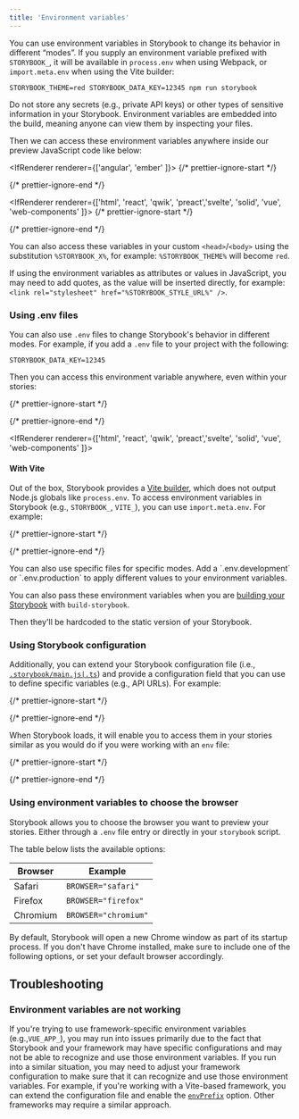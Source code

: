 ```yaml
---
title: 'Environment variables'
---
```


You can use environment variables in Storybook to change its behavior in different “modes”.
If you supply an environment variable prefixed with `STORYBOOK_`, it will be available in `process.env` when using Webpack, or `import.meta.env` when using the Vite builder:

```shell
STORYBOOK_THEME=red STORYBOOK_DATA_KEY=12345 npm run storybook
```

<Callout variant="info" icon="💡">
  Do not store any secrets (e.g., private API keys) or other types of sensitive information in your Storybook. Environment variables are embedded into the build, meaning anyone can view them by inspecting your files.
</Callout>

Then we can access these environment variables anywhere inside our preview JavaScript code like below:

<IfRenderer renderer={['angular', 'ember' ]}>
  {/* prettier-ignore-start */}

  <CodeSnippets path="storybook-read-environment-variables.md" />
</IfRenderer>

{/* prettier-ignore-end */}

<IfRenderer renderer={['html', 'react', 'qwik', 'preact','svelte', 'solid', 'vue', 'web-components' ]}>
  {/* prettier-ignore-start */}

  <CodeSnippets path="storybook-read-environment-variables.md" />
</IfRenderer>

{/* prettier-ignore-end */}

You can also access these variables in your custom `<head>`/`<body>` using the substitution `%STORYBOOK_X%`, for example: `%STORYBOOK_THEME%` will become `red`.

<Callout variant="info" icon="💡">

  If using the environment variables as attributes or values in JavaScript, you may need to add quotes, as the value will be inserted directly, for example: `<link rel="stylesheet" href="%STORYBOOK_STYLE_URL%" />`.

</Callout>

### Using .env files

You can also use `.env` files to change Storybook's behavior in different modes. For example, if you add a `.env` file to your project with the following:

```
STORYBOOK_DATA_KEY=12345
```

Then you can access this environment variable anywhere, even within your stories:

{/* prettier-ignore-start */}

<CodeSnippets path="my-component-with-env-variables.md" />

{/* prettier-ignore-end */}

<IfRenderer renderer={['html', 'react', 'qwik', 'preact','svelte', 'solid', 'vue', 'web-components' ]}>
  #### With Vite

  Out of the box, Storybook provides a [Vite builder](../builders/vite.mdx), which does not output Node.js globals like `process.env`. To access environment variables in Storybook (e.g., `STORYBOOK_`, `VITE_`), you can use `import.meta.env`. For example:

  {/* prettier-ignore-start */}

  <CodeSnippets path="my-component-vite-env-variables.md" />

  {/* prettier-ignore-end */}
</IfRenderer>

<Callout variant="info">
  You can also use specific files for specific modes. Add a `.env.development` or `.env.production` to apply different values to your environment variables.
</Callout>

You can also pass these environment variables when you are [building your Storybook](../sharing/publish-storybook.mdx) with `build-storybook`.

Then they'll be hardcoded to the static version of your Storybook.

### Using Storybook configuration

Additionally, you can extend your Storybook configuration file (i.e., [`.storybook/main.js|.ts`](../configure/index.mdx#configure-story-rendering)) and provide a configuration field that you can use to define specific variables (e.g., API URLs). For example:

{/* prettier-ignore-start */}

<CodeSnippets path="main-config-env.md" />

{/* prettier-ignore-end */}

When Storybook loads, it will enable you to access them in your stories similar as you would do if you were working with an `env` file:

{/* prettier-ignore-start */}

<CodeSnippets path="my-component-env-var-config.md" usesCsf3 csf2Path="configure/environment-variables#snippet-my-component-env-var-config" />

{/* prettier-ignore-end */}

### Using environment variables to choose the browser

Storybook allows you to choose the browser you want to preview your stories. Either through a `.env` file entry or directly in your `storybook` script.

The table below lists the available options:

| Browser  | Example              |
| -------- | -------------------- |
| Safari   | `BROWSER="safari"`   |
| Firefox  | `BROWSER="firefox"`  |
| Chromium | `BROWSER="chromium"` |

<Callout variant="info" icon="💡">
  By default, Storybook will open a new Chrome window as part of its startup process. If you don't have Chrome installed, make sure to include one of the following options, or set your default browser accordingly.
</Callout>

## Troubleshooting

### Environment variables are not working

If you're trying to use framework-specific environment variables (e.g.,`VUE_APP_`), you may run into issues primarily due to the fact that Storybook and your framework may have specific configurations and may not be able to recognize and use those environment variables. If you run into a similar situation, you may need to adjust your framework configuration to make sure that it can recognize and use those environment variables. For example, if you're working with a Vite-based framework, you can extend the configuration file and enable the [`envPrefix`](https://vitejs.dev/config/shared-options.html#envprefix) option. Other frameworks may require a similar approach.
